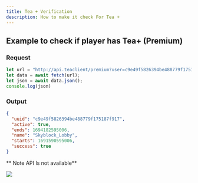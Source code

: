 ```yaml
---
title: Tea + Verification
description: How to make it check For Tea +
---
```


## Example to check if player has Tea+ (Premium)

### Request

```js
let url = "http://api.teaclient/premium?user=c9e49f5826394be488779f175187f917"
let data = await fetch(url);
let json = await data.json();
console.log(json)
```

### Output

```json
{
  "uuid": "c9e49f5826394be488779f175187f917",
  "active": true,
  "ends": 1694182595006,
  "name": "Skyblock_Lobby",
  "starts": 1691590595006,
  "success": true
}
```
** Note API Is not available**

![](https://github.com/TeaclientMinecraft/TeaProxy/assets/78495381/8c1c7f14-1fc1-48da-8a7a-0a2d0355e2fe)
